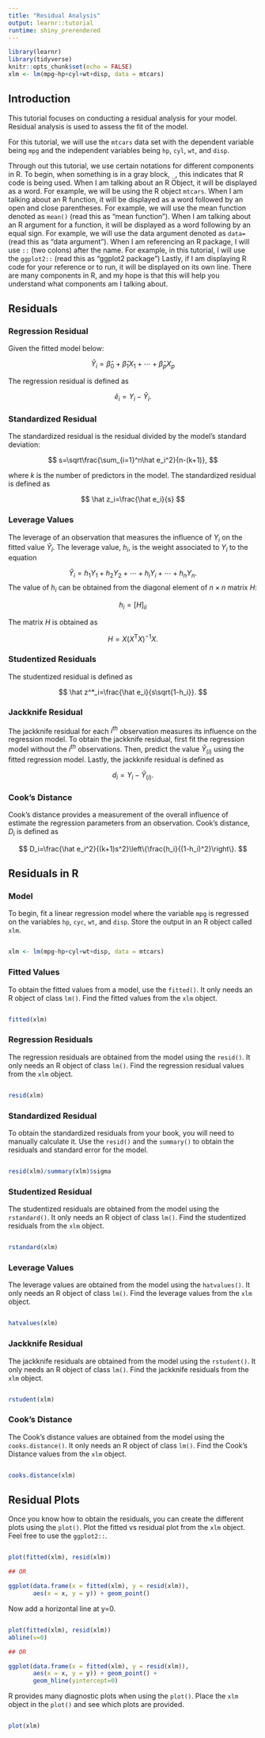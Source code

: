```yaml
---
title: "Residual Analysis"
output: learnr::tutorial
runtime: shiny_prerendered
---
```


```r
library(learnr)
library(tidyverse)
knitr::opts_chunk$set(echo = FALSE)
xlm <- lm(mpg~hp+cyl+wt+disp, data = mtcars)
```

## Introduction

This tutorial focuses on conducting a residual analysis for your model. Residual analysis is used to assess the fit of the model.

For this tutorial, we will use the `mtcars` data set with the dependent variable being `mpg` and the independent variables being `hp`, `cyl`, `wt`, and `disp`.

Through out this tutorial, we use certain notations for different components in R. To begin, when something is in a gray block, `_`, this indicates that R code is being used. When I am talking about an R Object, it will be displayed as a word. For example, we will be using the R object `mtcars`. When I am talking about an R function, it will be displayed as a word followed by an open and close parentheses. For example, we will use the mean function denoted as `mean()` (read this as "mean function"). When I am talking about an R argument for a function, it will be displayed as a word following by an equal sign. For example, we will use the data argument denoted as `data=` (read this as "data argument"). When I am referencing an R package, I will use `::` (two colons) after the name. For example, in this tutorial, I will use the `ggplot2::` (read this as "ggplot2 package") Lastly, if I am displaying R code for your reference or to run, it will be displayed on its own line. There are many components in R, and my hope is that this will help you understand what components am I talking about.

## Residuals

### Regression Residual

Given the fitted model below:

$$
\hat Y_i=\hat\beta_0+\hat \beta_1 X_1+\cdots+\hat\beta_pX_p
$$

The regression residual is defined as

$$
\hat e_i = Y_i-\hat Y_i.
$$

### Standardized Residual

The standardized residual is the residual divided by the model's standard deviation:

$$
s=\sqrt\frac{\sum_{i=1}^n\hat e_i^2}{n-(k+1)},
$$

where $k$ is the number of predictors in the model. The standardized residual is defined as

$$
\hat z_i=\frac{\hat e_i}{s}
$$

### Leverage Values

The leverage of an observation that measures the influence of $Y_i$ on the fitted value $\hat Y_i$. The leverage value, $h_i$, is the weight associated to $Y_i$ to the equation

$$
\hat Y_i = h_1Y_1+h_2Y_2+\cdots+h_iY_i+\cdots+h_nY_n.
$$ The value of $h_i$ can be obtained from the diagonal element of $n\times n$ matrix $H$:

$$
h_i=\left[H\right]_{ii}
$$

The matrix $H$ is obtained as

$$
H= X(X^\mathrm TX)^{-1}X.
$$

### Studentized Residuals

The studentized residual is defined as

$$
\hat z^*_i=\frac{\hat e_i}{s\sqrt{1-h_i}}.
$$

### Jackknife Residual

The jackknife residual for each $i^{th}$ observation measures its influence on the regression model. To obtain the jackknife residual, first fit the regression model without the $i^{th}$ observations. Then, predict the value $\hat Y_{(i)}$ using the fitted regression model. Lastly, the jackknife residual is defined as

$$
d_i = Y_i-\hat Y_{(i)}.
$$

### Cook's Distance

Cook's distance provides a measurement of the overall influence of estimate the regression parameters from an observation. Cook's distance, $D_i$ is defined as

$$
D_i=\frac{\hat e_i^2}{(k+1)s^2}\left\{\frac{h_i}{(1-h_i)^2}\right\}.
$$

## Residuals in R

### Model

To begin, fit a linear regression model where the variable `mpg` is regressed on the variables `hp`, `cyc`, `wt`, and `disp`. Store the output in an R object called `xlm`.

```r

```

```r
xlm <- lm(mpg~hp+cyl+wt+disp, data = mtcars)
```

### Fitted Values

To obtain the fitted values from a model, use the `fitted()`. It only needs an R object of class `lm()`. Find the fitted values from the `xlm` object.

```r

```

```r
fitted(xlm)
```

### Regression Residuals

The regression residuals are obtained from the model using the `resid()`. It only needs an R object of class `lm()`. Find the regression residual values from the `xlm` object.

```r

```

```r
resid(xlm)
```

### Standardized Residual

To obtain the standardized residuals from your book, you will need to manually calculate it. Use the `resid()` and the `summary()` to obtain the residuals and standard error for the model.

```r

```

```r
resid(xlm)/summary(xlm)$sigma
```

### Studentized Residual

The studentized residuals are obtained from the model using the `rstandard()`. It only needs an R object of class `lm()`. Find the studentized residuals from the `xlm` object.

```r

```

```r
rstandard(xlm)
```

### Leverage Values

The leverage values are obtained from the model using the `hatvalues()`. It only needs an R object of class `lm()`. Find the leverage values from the `xlm` object.

```r

```

```r
hatvalues(xlm)
```

### Jackknife Residual

The jackknife residuals are obtained from the model using the `rstudent()`. It only needs an R object of class `lm()`. Find the jackknife residuals from the `xlm` object.

```r

```

```r
rstudent(xlm)
```

### Cook's Distance

The Cook's distance values are obtained from the model using the `cooks.distance()`. It only needs an R object of class `lm()`. Find the Cook's Distance values from the `xlm` object.

```r

```

```r
cooks.distance(xlm)
```

## Residual Plots

Once you know how to obtain the residuals, you can create the different plots using the `plot()`. Plot the fitted vs residual plot from the `xlm` object. Feel free to use the `ggplot2::`.

```r

```

```r
plot(fitted(xlm), resid(xlm))

## OR

ggplot(data.frame(x = fitted(xlm), y = resid(xlm)),
       aes(x = x, y = y)) + geom_point()
```

Now add a horizontal line at y=0.

```r

```

```r
plot(fitted(xlm), resid(xlm))
abline(v=0)

## OR

ggplot(data.frame(x = fitted(xlm), y = resid(xlm)),
       aes(x = x, y = y)) + geom_point() +
       geom_hline(yintercept=0)
```

R provides many diagnostic plots when using the `plot()`. Place the `xlm` object in the `plot()` and see which plots are provided.

```r

```

```r
plot(xlm)
```
